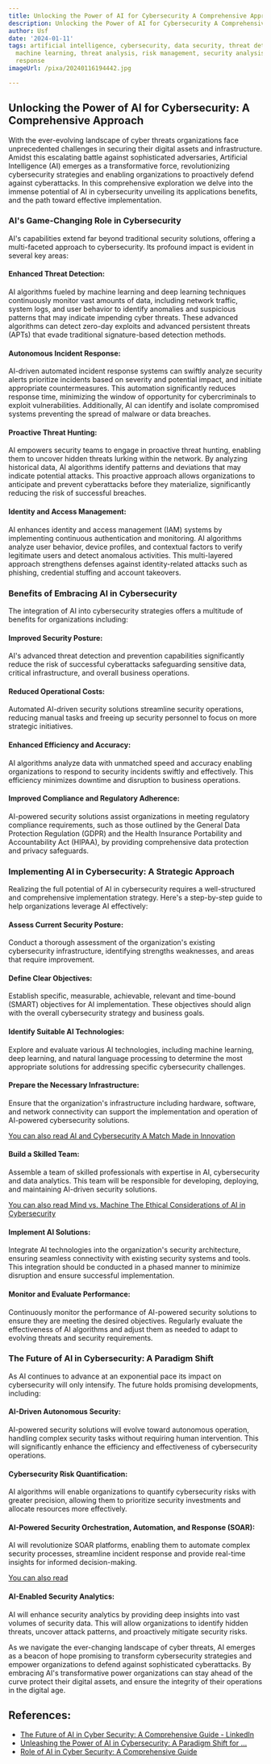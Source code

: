 ```yaml
---
title: Unlocking the Power of AI for Cybersecurity A Comprehensive Approach
description: Unlocking the Power of AI for Cybersecurity A Comprehensive Approach
author: Usf
date: '2024-01-11'
tags: artificial intelligence, cybersecurity, data security, threat detection, automation,
  machine learning, threat analysis, risk management, security analysis, incident
  response
imageUrl: /pixa/20240116194442.jpg

---
```

## Unlocking the Power  of AI for Cybersecurity: A Comprehensive  Approach

With the ever-evolving landscape of cyber threats organizations face unprecedented challenges in securing  their digital assets and infrastructure. Amidst this escalating battle  against sophisticated adversaries,  Artificial  Intelligence  (AI) emerges as a transformative force, revolutionizing cybersecurity  strategies and enabling organizations to proactively defend against cyberattacks. In this comprehensive exploration we delve into the immense potential of AI in cybersecurity unveiling its applications benefits, and the path toward effective implementation.

### AI's Game-Changing Role in  Cybersecurity

AI's capabilities  extend  far beyond traditional security solutions, offering a  multi-faceted  approach to cybersecurity. Its profound impact is evident in several key areas:

#### Enhanced Threat  Detection:
AI  algorithms fueled by machine learning and deep learning techniques continuously monitor vast amounts of data, including network traffic, system logs, and  user behavior to identify anomalies and suspicious patterns that may indicate impending cyber threats. These advanced algorithms can detect zero-day  exploits and advanced persistent threats (APTs)  that  evade traditional signature-based detection methods.

#### Autonomous Incident Response:
AI-driven automated incident  response systems can swiftly analyze security alerts  prioritize incidents based on severity  and potential impact, and initiate appropriate countermeasures. This automation significantly reduces response time, minimizing  the  window of  opportunity  for cybercriminals to exploit vulnerabilities. Additionally, AI can identify and isolate compromised systems preventing the spread of malware or data breaches.

#### Proactive Threat Hunting:
AI empowers security teams to engage in  proactive threat hunting, enabling them to uncover hidden threats lurking within the network. By  analyzing historical data, AI algorithms identify  patterns and deviations that may  indicate potential attacks. This proactive approach allows organizations  to  anticipate and prevent cyberattacks before they materialize, significantly reducing the risk of successful breaches.

####  Identity and  Access Management:
AI  enhances identity and access management (IAM) systems by implementing continuous authentication and monitoring. AI algorithms analyze user behavior, device profiles, and contextual factors  to verify legitimate users and  detect anomalous activities. This multi-layered approach strengthens defenses  against identity-related attacks such as phishing, credential stuffing and account takeovers.

### Benefits of Embracing AI in Cybersecurity

The integration of AI into cybersecurity strategies offers a multitude of benefits for organizations including:

#### Improved Security Posture:
AI's advanced threat detection and  prevention capabilities significantly reduce the risk of successful cyberattacks safeguarding sensitive data,  critical infrastructure, and overall business operations.

#### Reduced Operational Costs:
Automated AI-driven security solutions streamline security operations, reducing manual tasks and freeing up security personnel to focus on more strategic  initiatives.

#### Enhanced Efficiency and Accuracy:
AI  algorithms analyze data with  unmatched  speed and accuracy enabling organizations to respond to security incidents swiftly and effectively. This efficiency minimizes downtime and disruption to business operations.

#### Improved Compliance and Regulatory  Adherence:
AI-powered security solutions assist organizations in meeting regulatory compliance requirements, such as those outlined  by the General Data Protection Regulation (GDPR) and the Health Insurance Portability and Accountability Act (HIPAA), by providing comprehensive data protection and privacy safeguards.

### Implementing AI in Cybersecurity: A Strategic Approach

Realizing the full potential of AI in  cybersecurity requires a well-structured and comprehensive implementation strategy. Here's a step-by-step guide to help organizations leverage AI effectively:

####  Assess Current Security Posture:
Conduct a thorough  assessment of  the organization's  existing cybersecurity infrastructure, identifying strengths weaknesses,  and areas that require improvement.

#### Define Clear Objectives:
Establish specific, measurable, achievable, relevant and time-bound (SMART) objectives for AI implementation. These objectives should align with the overall  cybersecurity  strategy and business goals.

#### Identify Suitable AI Technologies:
Explore and  evaluate various AI technologies,  including machine learning,  deep learning, and natural language  processing to determine  the most appropriate  solutions for addressing specific cybersecurity challenges.

#### Prepare the Necessary Infrastructure:
Ensure that the organization's infrastructure including hardware, software, and network connectivity can support the implementation and  operation of AI-powered cybersecurity solutions.

[You can also read AI and Cybersecurity A Match Made in Innovation](AI%20and%20Cybersecurity%20A%20Match%20Made%20in%20Innovation)


#### Build a Skilled Team:
Assemble a team of skilled professionals with expertise in AI, cybersecurity and data analytics. This team will be responsible for developing, deploying, and maintaining AI-driven security solutions.

[You can  also read Mind vs. Machine The Ethical  Considerations of  AI in  Cybersecurity](Mind%20vs.%20Machine%20The%20Ethical%20Considerations%20of%20AI%20in%20Cybersecurity)


####  Implement AI Solutions:
Integrate AI technologies into the organization's  security architecture, ensuring seamless connectivity with existing  security  systems and tools. This integration should be conducted  in a phased manner to  minimize disruption and ensure successful implementation.

#### Monitor and Evaluate Performance:
Continuously monitor the performance of AI-powered  security solutions to  ensure they are meeting the desired objectives. Regularly evaluate the effectiveness of AI algorithms and adjust them as needed to adapt to evolving  threats and security requirements.

### The Future of AI in Cybersecurity: A Paradigm Shift

As  AI continues to advance at an exponential pace its impact on cybersecurity will only intensify. The future  holds promising developments, including:

#### AI-Driven Autonomous Security:
AI-powered security solutions will evolve toward autonomous operation, handling complex security tasks without requiring human intervention. This will significantly  enhance the efficiency and effectiveness of cybersecurity operations.

#### Cybersecurity Risk Quantification:
AI algorithms will enable organizations to quantify cybersecurity risks with greater precision, allowing them to prioritize security investments and allocate resources more effectively.

#### AI-Powered Security Orchestration, Automation, and Response (SOAR):
AI will revolutionize  SOAR platforms, enabling them to automate  complex security  processes, streamline incident response and provide real-time insights for informed decision-making.

[You can also read ]()


#### AI-Enabled Security Analytics:
AI will  enhance security analytics by providing deep insights into vast  volumes of security data. This will allow organizations to identify hidden threats, uncover  attack patterns, and proactively mitigate security risks.

As we navigate the ever-changing landscape of cyber threats, AI emerges as  a beacon of hope promising to transform  cybersecurity strategies  and empower  organizations to  defend against  sophisticated cyberattacks. By embracing AI's transformative power organizations can  stay ahead of the curve protect their digital assets, and ensure the integrity of  their operations in the digital  age.

## References:
- [The Future of AI in Cyber Security: A Comprehensive Guide - LinkedIn](https://www.linkedin.com/pulse/future-ai-cyber-security-comprehensive-guide-crowemackay-hkige)
- [Unleashing the Power of AI in Cybersecurity: A Paradigm Shift for ...](https://www.linkedin.com/pulse/unleashing-power-ai-cybersecurity-paradigm-shift-modern-garbo-ms)
- [Role of AI in Cyber Security: A Comprehensive Guide](https://www.ccslearningacademy.com/role-of-ai-in-cyber-security/)
